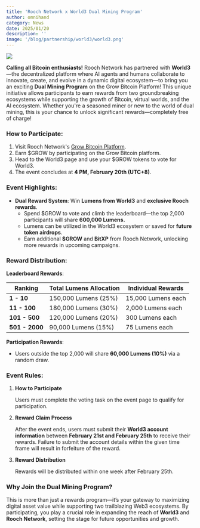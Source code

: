 ```yaml
---
title: 'Rooch Network x World3 Dual Mining Program'
author: omnihand
category: News
date: 2025/01/20
description: ''
image: '/blog/partnership/world3/world3.png'
---
```



<PostHeader />

![](/blog/partnership/world3/world3.png)

**Calling all Bitcoin enthusiasts!** Rooch Network has partnered with **World3**—the decentralized platform where AI agents and humans collaborate to innovate, create, and evolve in a dynamic digital ecosystem—to bring you an exciting **Dual Mining Program** on the Grow Bitcoin Platform! This unique initiative allows participants to earn rewards from two groundbreaking ecosystems while supporting the growth of Bitcoin, virtual worlds, and the AI ecosystem. Whether you're a seasoned miner or new to the world of dual mining, this is your chance to unlock significant rewards—completely free of charge!

### How to Participate:

1. Visit Rooch Network's [Grow Bitcoin Platform](https://grow.rooch.network/).
2. Earn $GROW by participating on the Grow Bitcoin platform.
3. Head to the World3 page and use your $GROW tokens to vote for World3.
4. The event concludes at **4 PM, February 20th (UTC+8)**.

### Event Highlights:

- **Dual Reward System**: Win **Lumens from World3** and **exclusive Rooch rewards**.
    - Spend $GROW to vote and climb the leaderboard—the top 2,000 participants will share **600,000 Lumens.**
    - Lumens can be utilized in the World3 ecosystem or saved for **future token airdrops**.
    - Earn additional **$GROW** and **BitXP** from Rooch Network, unlocking more rewards in upcoming campaigns.

### Reward Distribution:

**Leaderboard Rewards**:

| **Ranking**    | **Total Lumens Allocation** | **Individual Rewards** |
|----------------|-----------------------------|------------------------|
| **1 - 10**     | 150,000 Lumens (25%)        | 15,000 Lumens each     |
| **11 - 100**   | 180,000 Lumens (30%)        | 2,000 Lumens each      |
| **101 - 500**  | 120,000 Lumens (20%)        | 300 Lumens each        |
| **501 - 2000** | 90,000 Lumens (15%)         | 75 Lumens each         |

**Participation Rewards**:

- Users outside the top 2,000 will share **60,000 Lumens (10%)** via a random draw.

### Event Rules:

1. **How to Participate**
    
    Users must complete the voting task on the event page to qualify for participation.
    
2. **Reward Claim Process**
    
    After the event ends, users must submit their **World3 account information** between **February 21st and February 25th** to receive their rewards. Failure to submit the account details within the given time frame will result in forfeiture of the reward.
    
3. **Reward Distribution**
    
    Rewards will be distributed within one week after February 25th.
    
### Why Join the Dual Mining Program?
    
This is more than just a rewards program—it’s your gateway to maximizing digital asset value while supporting two trailblazing Web3 ecosystems. By participating, you play a crucial role in expanding the reach of **World3** and **Rooch Network**, setting the stage for future opportunities and growth.
